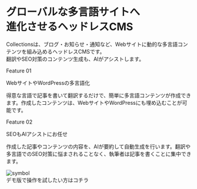 
<div className="bg-black text-white py-2 flex justify-center items-start">
  <div className="w-[90rem] px-4">
    <div className="mt-24 mb-16">
      <h1 className="text-7xl font-bold">
        <div>グローバルな多言語サイトへ</div>
        <div className="mt-8">進化させるヘッドレスCMS</div>
      </h1>
      <div className="mt-10 text-xl leading-loose">
        Collectionsは、ブログ・お知らせ・通知など、Webサイトに動的な多言語コンテンツを組み込めるヘッドレスCMSです。
      </div>
      <div className="mt-2 text-xl">翻訳やSEO対策のコンテンツ生成も、AIがアシストします。</div>
      <div className="mt-14">
        <RegisterButton title={'に登録して利用を開始'} isWide={false} />
      </div>
    </div>
  </div>
</div>
<div className="py-2 flex justify-center items-start">
  <div className="w-[90rem] px-4 py-20">
    <div>
      <p className='text-subtitle'>Feature 01</p>
      <p className='text-heading leading-narrow mt-2'>WebサイトやWordPressの多言語化</p>
      <p className='text-xl leading-relaxed mt-4'>得意な言語で記事を書いて翻訳するだけで、簡単に多言語コンテンツが作成できます。作成したコンテンツは、WebサイトやWordPressにも埋め込むことが可能です。</p>
    </div>
    <div className='mt-12'>
      <p className='text-subtitle'>Feature 02</p>
      <p className='text-heading leading-narrow mt-2'>SEOもAIアシストにお任せ</p>
      <p className='text-xl leading-relaxed mt-4'>作成した記事やコンテンツの内容を、AIが要約して自動生成を行います。翻訳や多言語でのSEO対策に悩まされることなく、執筆者は記事を書くことに集中できます。</p>
    </div>
    <div className="flex flex-col justify-center items-center mt-16">
      <div>
        <RegisterButton title={'に登録して利用を開始'} isWide={true} />
      </div>
      <div className="mt-10">
        <Link
          href="https://app.collectionsdemo.live/admin"
          target="_blank"
          rel="noopener noreferrer"
          className="underline hover:no-underline underline-offset-4"
        >
          <div className="flex flex-row items-center gap-2">
            <Image src={symbol} alt="symbol" className="h-8 w-auto" />
            <div>デモ版で操作を試したい方はコチラ</div>
          </div>
        </Link>
      </div>
    </div>

  </div>
</div>
